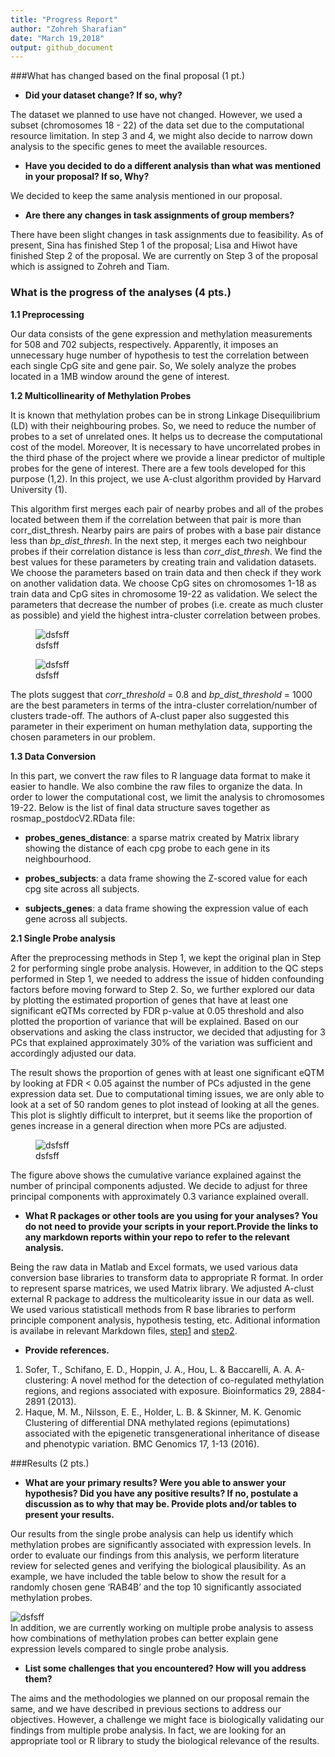 ```yaml
---
title: "Progress Report"
author: "Zohreh Sharafian"
date: "March 19,2018"
output: github_document
---
```


###What has changed based on the final proposal (1 pt.)

* **Did your dataset change? If so, why?**

The dataset we planned to use have not changed. However, we used a subset (chromosomes 18 - 22) of the data set due to the computational resource limitation. In step 3 and 4, we  might also decide to narrow down analysis to the specific genes to meet the available resources.

* **Have you decided to do a different analysis than what was mentioned in your proposal? If so, Why?**

We decided to keep the same analysis mentioned in our proposal.

* **Are there any changes in task assignments of group members?**

There have been slight changes in task assignments due to feasibility. As of present, Sina has finished Step 1 of the proposal; Lisa and Hiwot have finished Step 2 of the proposal. We are currently on Step 3 of the proposal which is assigned to Zohreh and Tiam. 

### What is the progress of the analyses (4 pts.)

**1.1 Preprocessing**

Our data consists of the gene expression and methylation measurements for 508 and 702 subjects, respectively. Apparently, it imposes an unnecessary huge number of hypothesis to test the correlation between each single CpG site and gene pair. So, We solely analyze the probes located in a 1MB window around the gene of interest.

**1.2 Multicollinearity of Methylation Probes**

It is known that methylation probes can be in strong Linkage Disequilibrium (LD) with their neighbouring probes. So, we need to reduce the number of probes to a set of unrelated ones. It helps us to decrease the computational cost of the model. Moreover, It is necessary to have uncorrelated probes in the third phase of the project where we provide a linear predictor of multiple probes for the gene of interest. There are a few tools developed for this purpose (1,2). In this project, we use A-clust algorithm provided by Harvard University (1). 

This algorithm first merges each pair of nearby probes and all of the probes located between them if the correlation between that pair is more than corr_dist_thresh. Nearby pairs are pairs of probes with a base pair distance less than *bp_dist_thresh*. In the next step, it merges each two neighbour probes if their correlation distance is less than *corr_dist_thresh*. We find the best values for these parameters by creating train and validation datasets. We choose the parameters based on train data and then check if they work on another validation data. We choose CpG sites on chromosomes 1-18 as train data and CpG sites in chromosome 19-22 as validation. We select the parameters that decrease the number of probes (i.e. create as much cluster as possible) and yield the highest intra-cluster correlation between probes.


![dsfsff](images/unnamed-chunk-1-1.png)


![dsfsff](images/unnamed-chunk-1-2.png)

The plots suggest that *corr_threshold* = 0.8 and *bp_dist_threshold* = 1000 are the best parameters in terms of the intra-cluster correlation/number of clusters trade-off. The authors of A-clust paper also suggested this parameter in their experiment on human methylation data, supporting the chosen parameters in our problem. 

**1.3 Data Conversion**

In this part, we convert the raw files to R language data format to make it easier to handle. We also combine the raw files to organize the data. In order to lower the computational cost, we limit the analysis to chromosomes 19-22.
Below is the list of final data structure saves together as rosmap_postdocV2.RData file:

  * **probes_genes_distance**: a sparse matrix created by Matrix library showing the distance of each cpg probe to each gene in its neighbourhood.
  
  * **probes_subjects**: a data frame showing the Z-scored value for each cpg site across all subjects.
 
  * **subjects_genes**: a data frame showing the expression value of each gene across all subjects.
  
**2.1 Single Probe analysis**
  
After the preprocessing methods in Step 1, we kept the original plan in Step 2 for performing single probe analysis. However, in addition to the QC steps performed in Step 1, we needed to address the issue of hidden confounding factors before moving forward to Step 2. So, we further explored our data by plotting the estimated proportion of genes that have at least one significant eQTMs corrected by FDR p-value at 0.05 threshold and also plotted the proportion of variance that will be explained. Based on our observations and asking the class instructor, we decided that adjusting for 3 PCs that explained approximately 30% of the variation was sufficient and accordingly adjusted our data. 
  
The result shows the proportion of genes with at least one significant eQTM by looking at FDR < 0.05 against the number of PCs adjusted in the gene expression data set. Due to computational timing issues, we are only able to look at a set of 50 random genes to plot instead of looking at all the genes. This plot is slightly difficult to interpret, but it seems like the proportion of genes increase in a general direction when more PCs are adjusted.

![dsfsff](images/cum_var_explained_all_V2.jpg)  

The figure above shows the cumulative variance explained against the number of principal components adjusted. We decide to adjust for three principal components with approximately 0.3 variance explained overall.
  
* **What R packages or other tools are you using for your analyses? You do not need to provide your scripts in your report.Provide the links to any markdown reports within your repo to refer to the relevant analysis.**

Being the raw data in Matlab and Excel formats, we used various data conversion base libraries to transform data to appropriate R format. In order to represent sparse matrices, we used Matrix library. We adjusted A-clust external R package to address the multicolearity issue in our data as well. We used various statisticall methods from R base libraries to perform principle component analysis, hypothesis testing, etc. Aditional information is availabe in relevant Markdown files, [step1](https://github.com/STAT540-UBC/Repo_team_Gene_Heroes/blob/master/Report/Step1.md) and [step2](https://github.com/STAT540-UBC/Repo_team_Gene_Heroes/blob/master/Code/Step-2/Step-2.Rmd).
  
 *  **Provide references.** 
  
 1.    Sofer, T., Schifano, E. D., Hoppin, J. A., Hou, L. & Baccarelli, A. A. A-clustering: A novel method for the detection of co-regulated methylation regions, and regions associated with exposure. Bioinformatics 29, 2884-2891 (2013).
2.    Haque, M. M., Nilsson, E. E., Holder, L. B. & Skinner, M. K. Genomic Clustering of differential DNA methylated regions (epimutations) associated with the epigenetic transgenerational inheritance of disease and phenotypic variation. BMC Genomics 17, 1-13 (2016).



###Results (2 pts.) 

* **What are your primary results? Were you able to answer your hypothesis? Did you have any positive results? If no, postulate a discussion as to why that may be. Provide plots and/or tables to present your results.**

Our results from the single probe analysis can  help us identify which methylation probes are significantly associated with expression levels. In order to evaluate our findings from this analysis, we perform literature review for selected genes and verifying the biological plausibility.
As an example, we have included the table below to show the result for a randomly chosen gene 'RAB4B' and the top 10 significantly associated methylation probes.
 
![dsfsff](images/tableresult.PNG)  
In addition, we are currently working on multiple probe analysis to  assess how combinations of methylation probes can better explain gene expression levels compared to single probe analysis.

* **List some challenges that you encountered? How will you address them?**

The aims and the methodologies we planned on our proposal remain the same, and we have described in previous sections to address our objectives. However, a challenge we might face is biologically validating our findings from multiple probe analysis. In fact, we are looking for an  appropriate tool or R library to study the biological relevance of the results.
 
  
  
  
  
  
  
  
